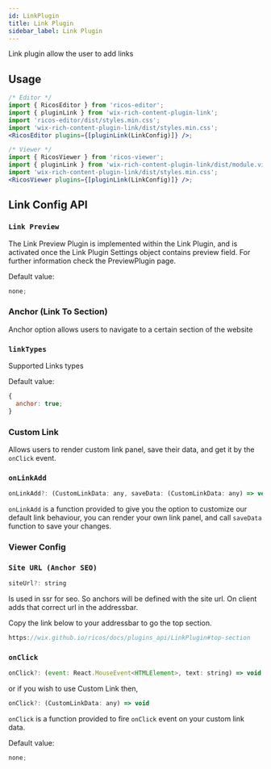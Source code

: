 ```yaml
---
id: LinkPlugin
title: Link Plugin
sidebar_label: Link Plugin
---
```



Link plugin allow the user to add links

<div id="top-section" className="card">
  <RicosEditorWithMobile
    content={createContent('Add Link to your favorite website')}
    placeholder={'Type here!'}
    plugins={[
      pluginLink({
        linkTypes: { anchor: false },
      }),
    ]}
  />
</div>

## Usage

```jsx
/* Editor */
import { RicosEditor } from 'ricos-editor';
import { pluginLink } from 'wix-rich-content-plugin-link';
import 'ricos-editor/dist/styles.min.css';
import 'wix-rich-content-plugin-link/dist/styles.min.css';
<RicosEditor plugins={[pluginLink(LinkConfig)]} />;

/* Viewer */
import { RicosViewer } from 'ricos-viewer';
import { pluginLink } from 'wix-rich-content-plugin-link/dist/module.viewer';
import 'wix-rich-content-plugin-link/dist/styles.min.css';
<RicosViewer plugins={[pluginLink(LinkConfig)]} />;
```

## Link Config API

### `Link Preview`

The Link Preview Plugin is implemented within the Link Plugin,
and is activated once the Link Plugin Settings object contains preview field.
For further information check the PreviewPlugin page.

Default value:

```jsx
none;
```

### Anchor (Link To Section)

Anchor option allows users to navigate to a certain section of the website

<div className="card">
  <RicosEditorWithMobile
    content={createContent(`Try it yourself, add new lines and use the link to section option. 
Make sure you link only to the lines you created`)}
    placeholder={'Type here!'}
    plugins={[pluginLink()]}
  />
</div>

### `linkTypes`

Supported Links types

Default value:

```jsx
{
  anchor: true;
}
```

### Custom Link

Allows users to render custom link panel, save their data, and get it by the `onClick` event.

### `onLinkAdd`

```jsx
onLinkAdd?: (CustomLinkData: any, saveData: (CustomLinkData: any) => void ) => void
```

`onLinkAdd` is a function provided to give you the option to customize our default link behaviour,
you can render your own link panel, and call `saveData` function to save your changes. <br />

### Viewer Config

### `Site URL (Anchor SEO)`

```jsx
siteUrl?: string
```

Is used in ssr for seo. So anchors will be defined with the site url.
On client adds that correct url in the addressbar.

Copy the link below to your addressbar to go the top section.

```jsx
https://wix.github.io/ricos/docs/plugins_api/LinkPlugin#top-section
```

### `onClick`

```jsx
onClick?: (event: React.MouseEvent<HTMLElement>, text: string) => void;
```

or if you wish to use Custom Link then,

```jsx
onClick?: (CustomLinkData: any) => void
```

`onClick` is a function provided to fire `onClick` event on your custom link data.

Default value:

```jsx
none;
```
